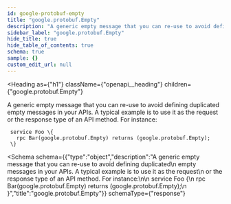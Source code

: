 ```yaml
---
id: google-protobuf-empty
title: "google.protobuf.Empty"
description: "A generic empty message that you can re-use to avoid defining duplicated"
sidebar_label: "google.protobuf.Empty"
hide_title: true
hide_table_of_contents: true
schema: true
sample: {}
custom_edit_url: null
---
```



<Heading
  as={"h1"}
  className={"openapi__heading"}
  children={"google.protobuf.Empty"}
>
</Heading>



A generic empty message that you can re-use to avoid defining duplicated
 empty messages in your APIs. A typical example is to use it as the request
 or the response type of an API method. For instance:

     service Foo \{
       rpc Bar(google.protobuf.Empty) returns (google.protobuf.Empty);
     \}

<Schema
  schema={{"type":"object","description":"A generic empty message that you can re-use to avoid defining duplicated\n empty messages in your APIs. A typical example is to use it as the request\n or the response type of an API method. For instance:\n\n     service Foo {\n       rpc Bar(google.protobuf.Empty) returns (google.protobuf.Empty);\n     }","title":"google.protobuf.Empty"}}
  schemaType={"response"}
>
  
</Schema>
            